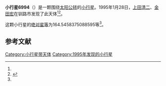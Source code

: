 {{Infobox planet
| bgcolour = #FFFFC0
| name = 6994
| symbol = 
| image = 
| caption = 
| discovery = yes
| discovery_ref = 
| discoverer = [[上田清二|上田清二]]、[[金田宏|金田宏]]
| discovery_site = [[钏路市|钏路市]] 
| discovered = 1995年1月28日
| designations = yes
| mp_name = 
| named_after = 
| alt_names = 1995 BV4/ 1987 SW27 / 1990 EC8 / 1993 WR
| mp_category = [[主带小行星|主带小行星]]
| orbit_ref = <ref name="a">[http://ssd.jpl.nasa.gov/sbdb.cgi?sstr=6994 6994] {{Wayback|url=http://ssd.jpl.nasa.gov/sbdb.cgi?sstr=6994 |date=20200820192235 }}，小行星數據庫瀏覽器（JPL Small-Body Database Browser）－[[美国国家航空航天局|美国国家航空航天局]]喷气推进实验室</ref>
| epoch = 2456400.5 (2013年4月18日更新)
| aphelion = {{convert|3.132236564052347|AU|km|3|abbr=on|lk=out}}
| perihelion = {{convert|2.972866023780152|AU|km|3|abbr=on}}
| semimajor = {{convert|3.05255129391625|AU|km|3|abbr=on}}
| eccentricity = 0.026104482
| period = 1948.017628 [[日|日]]<br />5.33[[儒略年|儒略年]]
| avg_speed = 
| inclination = .7792377786274874
| asc_node = 12.64154027109753
| mean_anomaly = 
| arg_peri = 164.5458375088595
| satellites = 
| physical_characteristics = yes
| dimensions = 
| mass = 
| density = 
| surface_grav = 
| escape_velocity = 
| sidereal_day = 
| axial_tilt = 
| pole_ecliptic_lat = 
| pole_ecliptic_lon = 
| albedo = 
| temperatures= 
| temp_name1 = 
| mean_temp_1 = 
| max_temp_1 = 
| temp_name2 = 
| max_temp_2 = 
| spectral_type = 
| abs_magnitude = 164.5458375088595
}}

'''小行星6994'''（{{lang-en|6994}}）是一颗围绕[[太阳|太阳]][[公转|公转]]的[[小行星|小行星]]。1995年1月28日，[[上田清二|上田清二]]、[[金田宏|金田宏]]在钏路市发现了此天体<ref name="a" /><ref>{{cite news|title=小行星列表|url=http://cfa-www.harvard.edu/iau/lists/NumberedMPs.txt|accessdate=2013-07-08|newspaper=哈佛大学|archive-date=2008-05-17|archive-url=https://web.archive.org/web/20080517010638/http://cfa-www.harvard.edu/iau/lists/NumberedMPs.txt|dead-url=no}}</ref>。

这颗小行星的[[绝对星等|绝对星等]]为164.5458375088595等<ref name="a" />。

==参考文献==
{{reflist}}
{{Minor Planet Number|[[小行星6993|小行星6993]]|[[小行星6995|小行星6995]]}}

{{小天体}}

[[Category:小行星带天体|Category:小行星带天体]]
[[Category:1995年发现的小行星|Category:1995年发现的小行星]]

{{asteroid-stub}}